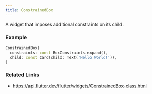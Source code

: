 ```yaml
---
title: ConstrainedBox
---
```


A widget that imposes additional constraints on its child.

### Example

```dart liveslice=ConstrainedBox
ConstrainedBox(
  constraints: const BoxConstraints.expand(),
  child: const Card(child: Text('Hello World!')),
)
```

### Related Links
- https://api.flutter.dev/flutter/widgets/ConstrainedBox-class.html

